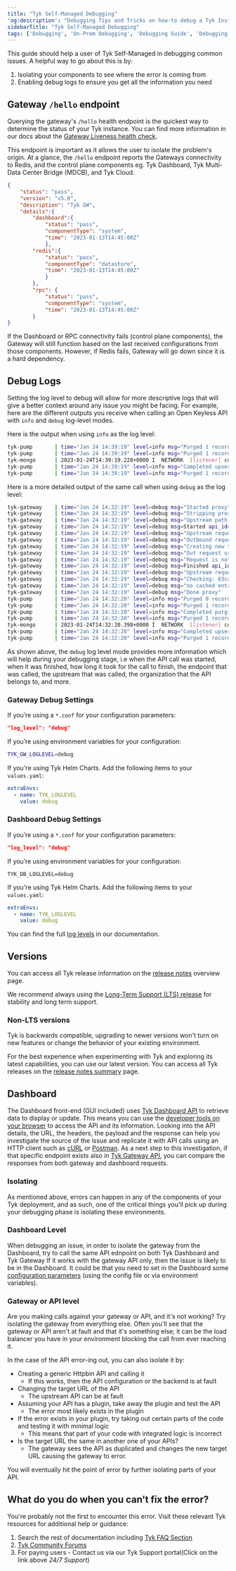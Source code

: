 ```yaml
---
title: "Tyk Self-Managed Debugging"
'og:description': "Debugging Tips and Tricks on how-to debug a Tyk Instance"
sidebarTitle: "Tyk Self-Managed Debugging"
tags: ['Debugging', 'On-Prem Debugging', 'Debugging Guide', 'Debugging Tips', 'Tyk Self-Managed', 'Tyk debugging', 'Tyk debugging series']
---
```


This guide should help a user of Tyk Self-Managed in debugging common issues. A helpful way to go about this is by:

1. Isolating your components to see where the error is coming from
2. Enabling debug logs to ensure you get all the information you need

## Gateway `/hello` endpoint

Querying the gateway's `/hello` health endpoint is the quickest way to determine the status of your Tyk instance. You can find more information in our docs about the [Gateway Liveness health check](/5.6/planning-for-production/ensure-high-availability/health-check).

This endpoint is important as it allows the user to isolate the problem's origin. At a glance, the `/hello` endpoint reports the Gateways connectivity to Redis, and the control plane components eg. Tyk Dashboard, Tyk Multi-Data Center Bridge (MDCB), and Tyk Cloud. 

```json
{
    "status": "pass",
    "version": "v5.0",
    "description": "Tyk GW",
    "details":{
        "dashboard":{
            "status": "pass",
            "componentType": "system",
            "time": "2023-01-13T14:45:00Z"
            },
        "redis":{
            "status": "pass",
            "componentType": "datastore",
            "time": "2023-01-13T14:45:00Z"
            }
        },
        "rpc": {
            "status": "pass",
            "componentType": "system",
            "time": "2023-01-13T14:45:00Z"
        }
}
```

If the Dashboard or RPC connectivity fails (control plane components), the Gateway will still function based on the last received configurations from those components. However, if Redis fails, Gateway will go down since it is a hard dependency.

## Debug Logs

Setting the log level to debug will allow for more descriptive logs that will give a better context around any issue you might be facing. For example, here are the different outputs you receive when calling an Open Keyless API with `info` and `debug` log-level modes.

Here is the output when using `info` as the log level:

```bash
tyk-pump       | time="Jan 24 14:39:19" level=info msg="Purged 1 records..." prefix=mongo-pump
tyk-pump       | time="Jan 24 14:39:19" level=info msg="Purged 1 records..." prefix=mongo-pump-selective
tyk-mongo      | 2023-01-24T14:39:19.228+0000 I  NETWORK  [listener] connection accepted from 172.20.0.2:51028 #19 (19 connections now open)
tyk-pump       | time="Jan 24 14:39:19" level=info msg="Completed upserting" collection="tyk_analytics_aggregates" prefix=mongo-pump-aggregate
tyk-pump       | time="Jan 24 14:39:19" level=info msg="Purged 1 records..." prefix=mongo-pump-aggregate
```

Here is a more detailed output of the same call when using `debug` as the log level:

```bash
tyk-gateway    | time="Jan 24 14:32:19" level=debug msg="Started proxy"
tyk-gateway    | time="Jan 24 14:32:19" level=debug msg="Stripping proxy listen path: /api1/"
tyk-gateway    | time="Jan 24 14:32:19" level=debug msg="Upstream path is: /get"
tyk-gateway    | time="Jan 24 14:32:19" level=debug msg=Started api_id=63666619de884d0563ee3ccc67d57929 api_name=api1 mw=ReverseProxy org_id=63ca963f6888c7000191890e ts=1674570739659369736
tyk-gateway    | time="Jan 24 14:32:19" level=debug msg="Upstream request URL: /get" api_id=63666619de884d0563ee3ccc67d57929 api_name=api1 mw=ReverseProxy org_id=63ca963f6888c7000191890e
tyk-gateway    | time="Jan 24 14:32:19" level=debug msg="Outbound request URL: http://httpbin.org/get" api_id=63666619de884d0563ee3ccc67d57929 api_name=api1 mw=ReverseProxy org_id=63ca963f6888c7000191890e
tyk-gateway    | time="Jan 24 14:32:19" level=debug msg="Creating new transport" api_id=63666619de884d0563ee3ccc67d57929 api_name=api1 mw=ReverseProxy org_id=63ca963f6888c7000191890e
tyk-gateway    | time="Jan 24 14:32:19" level=debug msg="Out request url: http://httpbin.org/get" api_id=63666619de884d0563ee3ccc67d57929 api_name=api1 mw=ReverseProxy org_id=63ca963f6888c7000191890e
tyk-gateway    | time="Jan 24 14:32:19" level=debug msg="Request is not cacheable" mw=ResponseCacheMiddleware
tyk-gateway    | time="Jan 24 14:32:19" level=debug msg=Finished api_id=63666619de884d0563ee3ccc67d57929 api_name=api1 mw=ReverseProxy ns=316559477 org_id=63ca963f6888c7000191890e
tyk-gateway    | time="Jan 24 14:32:19" level=debug msg="Upstream request took (ms): 316.639871"
tyk-gateway    | time="Jan 24 14:32:19" level=debug msg="Checking: 63ca963f6888c7000191890e" api_id=63666619de884d0563ee3ccc67d57929 api_name=api1 org_id=63ca963f6888c7000191890e
tyk-gateway    | time="Jan 24 14:32:19" level=debug msg="no cached entry found, returning 7 days" api_id=63666619de884d0563ee3ccc67d57929 api_name=api1 org_id=63ca963f6888c7000191890e
tyk-gateway    | time="Jan 24 14:32:19" level=debug msg="Done proxy"
tyk-pump       | time="Jan 24 14:32:20" level=info msg="Purged 0 records..." prefix=mongo-pump-aggregate
tyk-pump       | time="Jan 24 14:32:20" level=info msg="Purged 1 records..." prefix=mongo-pump-selective
tyk-pump       | time="Jan 24 14:32:20" level=info msg="Completed purging the records" collection="tyk_analytics" number of records=1 prefix=mongo-pump
tyk-pump       | time="Jan 24 14:32:20" level=info msg="Purged 1 records..." prefix=mongo-pump
tyk-mongo      | 2023-01-24T14:32:20.398+0000 I  NETWORK  [listener] connection accepted from 172.20.0.3:54712 #19 (19 connections now open)
tyk-pump       | time="Jan 24 14:32:20" level=info msg="Completed upserting" collection="tyk_analytics_aggregates" prefix=mongo-pump-aggregate
tyk-pump       | time="Jan 24 14:32:20" level=info msg="Purged 1 records..." prefix=mongo-pump-aggregate

```

As shown above, the `debug` log level mode provides more information which will help during your debugging stage, i.e when the API call was started, when it was finished, how long it took for the call to finish, the endpoint that was called, the upstream that was called, the organization that the API belongs to, and more.

### Gateway Debug Settings

If you’re using a `*.conf` for your configuration parameters:

```json
"log_level": "debug"
```

If you’re using environment variables for your configuration:

```bash
TYK_GW_LOGLEVEL=debug
```

If you're using Tyk Helm Charts. Add the following items to your `values.yaml`:

```yaml
extraEnvs:
  - name: TYK_LOGLEVEL
    value: debug
```

### Dashboard Debug Settings

If you’re using a `*.conf` for your configuration parameters:

```json
"log_level": "debug"
```

If you’re using environment variables for your configuration:

```
TYK_DB_LOGLEVEL=debug
```

If you're using Tyk Helm Charts. Add the following items to your `values.yaml`:

```yaml
extraEnvs:
  - name: TYK_LOGLEVEL
    value: debug
```

You can find the full [log levels](/5.6/log-data) in our documentation.

## Versions

You can access all Tyk release information on the [release notes](https://tyk.io/docs/developer-support/tyk-release-summary/overview/) overview page.

We recommend always using the [Long-Term Support (LTS) release](/5.6/developer-support/special-releases-and-features/long-term-support-releases) for stability and long term support.

### Non-LTS versions
Tyk is backwards compatible, upgrading to newer versions won't turn on new features or change the behavior of your existing environment.

For the best experience when experimenting with Tyk and exploring its latest capabilities, you can use our latest version. You can access all Tyk releases on the [release notes summary](https://tyk.io/docs/developer-support/tyk-release-summary/overview/) page. 

## Dashboard

The Dashboard front-end (GUI included) uses [Tyk Dashboard API](/5.6/tyk-dashboard-api) to retrieve data to display or update. This means you can use the [developer tools on your browser](https://developer.mozilla.org/en-US/docs/Learn/Common_questions/Tools_and_setup/What_are_browser_developer_tools) to access the API and its information. Looking into the API details, the URL, the headers, the payload and the response can help you investigate the source of the issue and replicate it with API calls using an HTTP client such as [cURL](https://curl.se/) or [Postman](https://www.postman.com/).
As a next step to this investigation, if that specific endpoint exists also in [Tyk Gateway API](/5.6/tyk-gateway-api), you can compare the responses from both gateway and dashboard requests. 

### Isolating

As mentioned above, errors can happen in any of the components of your Tyk deployment, and as such, one of the critical things you'll pick up during your debugging phase is isolating these environments.

### Dashboard Level

When debugging an issue, in order to isolate the gateway from the Dashboard, try to call the same API ednpoint on both Tyk Dashboard and Tyk Gateway 
If it works with the gateway API only, then the issue is likely to be in the Dashboard. It could be that you need to set in the Dashboard some [configuration parameters](https://tyk.io/docs/tyk-dashboard/configuration/) (using the config file or via environment variables).

### Gateway or API level

Are you making calls against your gateway or API, and it's not working? Try isolating the gateway from everything else. Often you'll see that the gateway or API aren't at fault and that it's something else; it can be the load balancer you have in your environment blocking the call from ever reaching it.

In the case of the API error-ing out, you can also isolate it by:

- Creating a generic Httpbin API and calling it
    - If this works, then the API configuration or the backend is at fault
- Changing the target URL of the API
    - The upstream API can be at fault
- Assuming your API has a plugin, take away the plugin and test the API
    - The error most likely exists in the plugin
- If the error exists in your plugin, try taking out certain parts of the code and testing it with minimal logic
    - This means that part of your code with integrated logic is incorrect
- Is the target URL the same in another one of your APIs?
    - The gateway sees the API as duplicated and changes the new target URL causing the gateway to error.

You will eventually hit the point of error by further isolating parts of your API.

## What do you do when you can’t fix the error?
You're probably not the first to encounter this error. Visit these relevant Tyk resources for additional help or guidance:

1. Search the rest of documentation including [Tyk FAQ Section](/5.6/frequently-asked-questions)
2. [Tyk Community Forums](https://community.tyk.io/)
3. For paying users - Contact us via our Tyk Support portal(Click on the link above *24/7 Support*)
